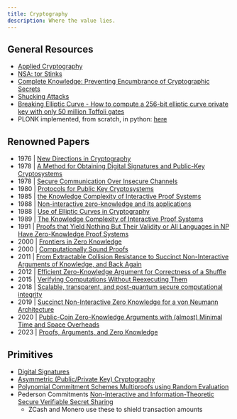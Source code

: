 ```yaml
---
title: Cryptography
description: Where the value lies.
---
```


## General Resources

- [Applied Cryptography](https://crypto.stanford.edu/~dabo/cryptobook/BonehShoup_0_4.pdf)
- [NSA: tor Stinks](https://cryptome.org/2013/10/nsa-tor-stinks.pdf)
- [Complete Knowledge: Preventing Encumbrance of Cryptographic Secrets](https://www.arijuels.com/wp-content/uploads/2023/01/Complete_Knowledge.pdf)
- [Shucking Attacks](https://superuser.com/questions/1561434/how-do-i-crack-a-double-encrypted-hash/1561612#1561612)
- [Breaking Elliptic Curve - How to compute a 256-bit elliptic curve private key with only 50 million Toffoli gates](https://arxiv.org/abs/2306.08585)
- PLONK implemented, from scratch, in python: [here](https://github.com/tarassh/zkSNARK-under-the-hood/blob/main/plonk2.ipynb)

## Renowned Papers

- 1976 | [New Directions in Cryptography](https://t.co/xqjkEf7TEV)
- 1978 | [A Method for Obtaining Digital Signatures and Public-Key Cryptosystems](https://citeseerx.ist.psu.edu/viewdoc/download;jsessionid=856E21BC2F75800D37FD611032C30B9C?doi=10.1.1.40.5588&rep=rep1&type=pdf)
- 1978 | [Secure Communication Over Insecure Channels](https://www.researchgate.net/publication/220424692_Secure_Communication_Over_Insecure_Channels)
- 1980 | [Protocols for Public Key Cryptosystems](https://ieeexplore.ieee.org/document/6233691)
- 1985 | [the Knowledge Complexity of Interactive Proof Systems](https://citeseerx.ist.psu.edu/viewdoc/download?doi=10.1.1.419.8132&rep=rep1&type=pdf)
- 1988 | [Non-interactive zero-knowledge and its applications](https://dl.acm.org/doi/10.1145/62212.62222)
- 1988 | [Use of Elliptic Curves in Cryptography](https://link.springer.com/content/pdf/10.1007/3-540-39799-X_31.pdf)
- 1989 | [The Knowledge Complexity of Interactive Proof Systems](https://people.csail.mit.edu/silvio/Selected%20Scientific%20Papers/Proof%20Systems/The_Knowledge_Complexity_Of_Interactive_Proof_Systems.pdf)
- 1991 | [Proofs that Yield Nothing But Their Validity or All Languages in NP Have Zero-Knowledge Proof Systems](http://people.csail.mit.edu/silvio/Selected%20Scientific%20Papers/Zero%20Knowledge/Proofs_That_Yield_Nothing_But_Their_Validity_or_All_Languages_in_NP_Have_Zero-Knowledge_Proof_Systems.pdf)
- 2000 | [Frontiers in Zero Knowledge](https://dspace.mit.edu/handle/1721.1/86616)
- 2000 | [Computationally Sound Proofs](https://people.csail.mit.edu/silvio/Selected%20Scientific%20Papers/Proof%20Systems/Computationally_Sound_Proofs.pdf)
- 2011 | [From Extractable Collision Resistance to Succinct Non-Interactive Arguments of Knowledge, and Back Again](https://eprint.iacr.org/2011/443.pdf)
- 2012 | [Efficient Zero-Knowledge Argument for Correctness of a Shuffle](http://www0.cs.ucl.ac.uk/staff/J.Groth/MinimalShuffle.pdf)
- 2015 | [Verifying Computations Without Reexecuting Them](https://cacm.acm.org/magazines/2015/2/182636-verifying-computations-without-reexecuting-them/fulltext)
- 2018 | [Scalable, transparent, and post-quantum secure computational integrity](https://eprint.iacr.org/2018/046.pdf)
- 2019 | [Succinct Non-Interactive Zero Knowledge for a von Neumann Architecture](https://eprint.iacr.org/2013/879.pdf)
- 2020 | [Public-Coin Zero-Knowledge Arguments with (almost) Minimal Time and Space Overheads](https://www.iacr.org/cryptodb/data/paper.php?pubkey=30645)
- 2023 | [Proofs, Arguments, and Zero Knowledge](https://people.cs.georgetown.edu/jthaler/ProofsArgsAndZK.pdf)

## Primitives

- [Digital Signatures](https://en.wikipedia.org/wiki/Digital_signature)
- [Asymmetric (Public/Private Key) Cryptography](https://en.wikipedia.org/wiki/Public-key_cryptography)
- [Polynomial Commitment Schemes Multiproofs using Random Evaluation](https://dankradfeist.de/ethereum/2021/06/18/pcs-multiproofs.html#evaluating-a-polynomial-in-evaluation-form-on-a-point-outside-the-domain)
- Pederson Commitments [Non-Interactive and Information-Theoretic Secure Verifiable Secret Sharing](https://link.springer.com/chapter/10.1007/3-540-46766-1_9)
    - ZCash and Monero use these to shield transaction amounts





